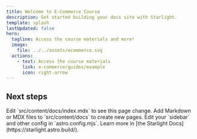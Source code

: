 ```yaml
---
title: Welcome to E-Commerce Course
description: Get started building your docs site with Starlight.
template: splash
lastUpdated: false
hero:
  tagline: Access the course materials and more!
  image:
    file: ../../assets/ecommerce.svg
  actions:
    - text: Access the course materials
      link: e-commerce/guides/example
      icon: right-arrow    
---
```



## Next steps

<CardGrid stagger>
	<Card title="Update content" icon="pencil">
		Edit `src/content/docs/index.mdx` to see this page change.
	</Card>
	<Card title="Add new content" icon="add-document">
		Add Markdown or MDX files to `src/content/docs` to create new pages.
	</Card>
	<Card title="Configure your site" icon="setting">
		Edit your `sidebar` and other config in `astro.config.mjs`.
	</Card>
	<Card title="Read the docs" icon="open-book">
		Learn more in [the Starlight Docs](https://starlight.astro.build/).
	</Card>
</CardGrid>

